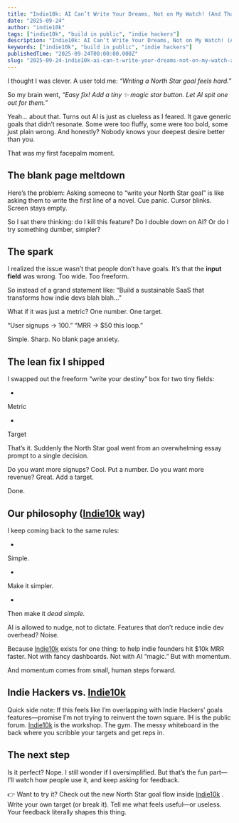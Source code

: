 ```yaml
---
title: "Indie10k: AI Can’t Write Your Dreams, Not on My Watch! (And That’s a Good Thing)"
date: "2025-09-24"
author: "indie10k"
tags: ["indie10k", "build in public", "indie hackers"]
description: "Indie10k: AI Can’t Write Your Dreams, Not on My Watch! (And That’s a Good Thing)"
keywords: ["indie10k", "build in public", "indie hackers"]
publishedTime: "2025-09-24T00:00:00.000Z"
slug: "2025-09-24-indie10k-ai-can-t-write-your-dreams-not-on-my-watch-and-that-s-a-good-thing-I9vHrND4qbMRbvvmfCTz"
---
```


I thought I was clever.
A user told me: *“Writing a North Star goal feels hard.”*

So my brain went, *“Easy fix! Add a tiny ✨ magic star button. Let AI spit one out for them.”*

Yeah… about that.
Turns out AI is just as clueless as I feared. It gave generic goals that didn’t resonate. Some were too fluffy, some were too bold, some just plain wrong. And honestly? Nobody knows your deepest desire better than you.

That was my first facepalm moment.
## The blank page meltdown

Here’s the problem:
Asking someone to “write your North Star goal” is like asking them to write the first line of a novel. Cue panic. Cursor blinks. Screen stays empty.

So I sat there thinking: do I kill this feature? Do I double down on AI? Or do I try something dumber, simpler?
## The spark

I realized the issue wasn’t that people don’t have goals. It’s that the **input field** was wrong. Too wide. Too freeform.

So instead of a grand statement like:
“Build a sustainable SaaS that transforms how indie devs blah blah…”

What if it was just a metric?
One number. One target.

“User signups → 100.”
“MRR → $50 this loop.”

Simple. Sharp. No blank page anxiety.
## The lean fix I shipped

I swapped out the freeform “write your destiny” box for two tiny fields:

- 
Metric

- 
Target

That’s it.
Suddenly the North Star goal went from an overwhelming essay prompt to a single decision.

Do you want more signups? Cool. Put a number.
Do you want more revenue? Great. Add a target.

Done.
## Our philosophy ([Indie10k](https://indie10k.com) way)

I keep coming back to the same rules:

- 
Simple.

- 
Make it simpler.

- 
Then make it *dead simple.*

AI is allowed to nudge, not to dictate. Features that don’t reduce indie dev overhead? Noise.

Because [Indie10k](https://indie10k.com) exists for one thing: to help indie founders hit $10k MRR faster. Not with fancy dashboards. Not with AI “magic.” But with momentum.

And momentum comes from small, human steps forward.
## Indie Hackers vs. [Indie10k](https://indie10k.com)

Quick side note: If this feels like I’m overlapping with Indie Hackers’ goals features—promise I’m not trying to reinvent the town square. IH is the public forum. [Indie10k](https://indie10k.com) is the workshop. The gym. The messy whiteboard in the back where you scribble your targets and get reps in.
## The next step

Is it perfect? Nope. I still wonder if I oversimplified. But that’s the fun part—I’ll watch how people use it, and keep asking for feedback.

👉 Want to try it?
Check out the new North Star goal flow inside [Indie10k](https://indie10k.com) . Write your own target (or break it). Tell me what feels useful—or useless. Your feedback literally shapes this thing.
